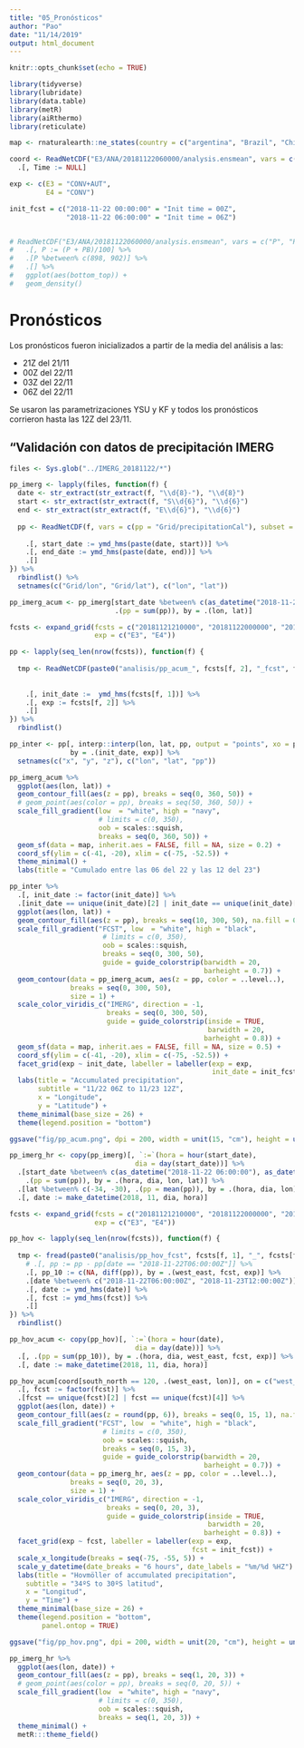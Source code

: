 ```yaml
---
title: "05_Pronósticos"
author: "Pao"
date: "11/14/2019"
output: html_document
---
```


```r
knitr::opts_chunk$set(echo = TRUE)

library(tidyverse)
library(lubridate)
library(data.table)
library(metR)
library(aiRthermo)
library(reticulate)

map <- rnaturalearth::ne_states(country = c("argentina", "Brazil", "Chile", "Uruguay", "Paraguay", "Bolivia"), returnclass = "sf")

coord <- ReadNetCDF("E3/ANA/20181122060000/analysis.ensmean", vars = c(lon = "XLONG", lat = "XLAT")) %>% 
  .[, Time := NULL]

exp <- c(E3 = "CONV+AUT",
         E4 = "CONV")

init_fcst = c("2018-11-22 00:00:00" = "Init time = 00Z",
              "2018-11-22 06:00:00" = "Init time = 06Z")


# ReadNetCDF("E3/ANA/20181122060000/analysis.ensmean", vars = c("P", "PB")) %>% 
#   .[, P := (P + PB)/100] %>% 
#   .[P %between% c(898, 902)] %>% 
#   .[] %>% 
#   ggplot(aes(bottom_top)) +
#   geom_density()
```

# Pronósticos

Los pronósticos fueron inicializados a partir de la media del análisis a las:

* 21Z del 21/11
* 00Z del 22/11
* 03Z del 22/11
* 06Z del 22/11

Se usaron las parametrizaciones YSU y KF y todos los pronósticos corrieron hasta las 12Z del 23/11.

## "Validación con datos de precipitación IMERG

```r
files <- Sys.glob("../IMERG_20181122/*")

pp_imerg <- lapply(files, function(f) {
  date <- str_extract(str_extract(f, "\\d{8}-"), "\\d{8}")
  start <- str_extract(str_extract(f, "S\\d{6}"), "\\d{6}")
  end <- str_extract(str_extract(f, "E\\d{6}"), "\\d{6}")
  
  pp <- ReadNetCDF(f, vars = c(pp = "Grid/precipitationCal"), subset = list("Grid/lon" = -80:-50, 
                                                                            "Grid/lat" = -45:-15)) %>% 
    .[, start_date := ymd_hms(paste(date, start))] %>% 
    .[, end_date := ymd_hms(paste(date, end))] %>% 
    .[]
}) %>% 
  rbindlist() %>% 
  setnames(c("Grid/lon", "Grid/lat"), c("lon", "lat"))

pp_imerg_acum <- pp_imerg[start_date %between% c(as_datetime("2018-11-22 06:00:00"), as_datetime("2018-11-23 11:30:00")), 
                          .(pp = sum(pp)), by = .(lon, lat)]
```

```r
fcsts <- expand_grid(fcsts = c("20181121210000", "20181122000000", "20181122030000", "20181122060000"),
                     exp = c("E3", "E4"))

pp <- lapply(seq_len(nrow(fcsts)), function(f) {
  
  tmp <- ReadNetCDF(paste0("analisis/pp_acum_", fcsts[f, 2], "_fcst", fcsts[f, 1], ".nc"), vars = c(pp = "__xarray_dataarray_variable__",
                                                                                                    lon = "XLONG",
                                                                                                    lat = "XLAT")) %>% 
    .[, init_date :=  ymd_hms(fcsts[f, 1])] %>% 
    .[, exp := fcsts[f, 2]] %>%  
    .[]
}) %>% 
  rbindlist()

pp_inter <- pp[, interp::interp(lon, lat, pp, output = "points", xo = pp_imerg_acum$lon, yo = pp_imerg_acum$lat), 
               by = .(init_date, exp)] %>% 
  setnames(c("x", "y", "z"), c("lon", "lat", "pp"))
```

```r
pp_imerg_acum %>% 
  ggplot(aes(lon, lat)) +
  geom_contour_fill(aes(z = pp), breaks = seq(0, 360, 50)) +
  # geom_point(aes(color = pp), breaks = seq(50, 360, 50)) +
  scale_fill_gradient(low  = "white", high = "navy",
                      # limits = c(0, 350),
                      oob = scales::squish,
                      breaks = seq(0, 360, 50)) +
  geom_sf(data = map, inherit.aes = FALSE, fill = NA, size = 0.2) +
  coord_sf(ylim = c(-41, -20), xlim = c(-75, -52.5)) +
  theme_minimal() +
  labs(title = "Cumulado entre las 06 del 22 y las 12 del 23")

pp_inter %>% 
  .[, init_date := factor(init_date)] %>% 
  .[init_date == unique(init_date)[2] | init_date == unique(init_date)[4]] %>% 
  ggplot(aes(lon, lat)) +
  geom_contour_fill(aes(z = pp), breaks = seq(10, 300, 50), na.fill = 0) +
  scale_fill_gradient("FCST", low  = "white", high = "black",
                       # limits = c(0, 350),
                       oob = scales::squish,
                       breaks = seq(0, 300, 50),
                       guide = guide_colorstrip(barwidth = 20,
                                                barheight = 0.7)) +
  geom_contour(data = pp_imerg_acum, aes(z = pp, color = ..level..), 
               breaks = seq(0, 300, 50),
               size = 1) +
  scale_color_viridis_c("IMERG", direction = -1,
                        breaks = seq(0, 300, 50),
                        guide = guide_colorstrip(inside = TRUE,
                                                 barwidth = 20,
                                                barheight = 0.8)) +
  geom_sf(data = map, inherit.aes = FALSE, fill = NA, size = 0.5) +
  coord_sf(ylim = c(-41, -20), xlim = c(-75, -52.5)) +
  facet_grid(exp ~ init_date, labeller = labeller(exp = exp,
                                                  init_date = init_fcst)) +
  labs(title = "Accumulated precipitation",
       subtitle = "11/22 06Z to 11/23 12Z",
       x = "Longitude",
       y = "Latitude") +
  theme_minimal(base_size = 26) +
  theme(legend.position = "bottom")

ggsave("fig/pp_acum.png", dpi = 200, width = unit(15, "cm"), height = unit(20, "cm"))
```


```r
pp_imerg_hr <- copy(pp_imerg)[, `:=`(hora = hour(start_date),
                               dia = day(start_date))] %>% 
  .[start_date %between% c(as_datetime("2018-11-22 06:00:00"), as_datetime("2018-11-23 11:30:00")), 
    .(pp = sum(pp)), by = .(hora, dia, lon, lat)] %>% 
  .[lat %between% c(-34, -30), .(pp = mean(pp)), by = .(hora, dia, lon)] %>% 
  .[, date := make_datetime(2018, 11, dia, hora)] 

fcsts <- expand_grid(fcsts = c("20181121210000", "20181122000000", "20181122030000", "20181122060000"),
                     exp = c("E3", "E4"))

pp_hov <- lapply(seq_len(nrow(fcsts)), function(f) {
  
  tmp <- fread(paste0("analisis/pp_hov_fcst", fcsts[f, 1], "_", fcsts[f, 2], ".csv")) %>%
    # .[, pp := pp - pp[date == "2018-11-22T06:00:00Z"]] %>%
    .[, pp_10 := c(NA, diff(pp)), by = .(west_east, fcst, exp)] %>% 
    .[date %between% c("2018-11-22T06:00:00Z", "2018-11-23T12:00:00Z")] %>% 
    .[, date := ymd_hms(date)] %>% 
    .[, fcst := ymd_hms(fcst)] %>% 
    .[]
}) %>% 
  rbindlist()

pp_hov_acum <- copy(pp_hov)[, `:=`(hora = hour(date),
                               dia = day(date))] %>% 
  .[, .(pp = sum(pp_10)), by = .(hora, dia, west_east, fcst, exp)] %>% 
  .[, date := make_datetime(2018, 11, dia, hora)]

pp_hov_acum[coord[south_north == 120, .(west_east, lon)], on = c("west_east")] %>% 
  .[, fcst := factor(fcst)] %>% 
  .[fcst == unique(fcst)[2] | fcst == unique(fcst)[4]] %>% 
  ggplot(aes(lon, date)) +
  geom_contour_fill(aes(z = round(pp, 6)), breaks = seq(0, 15, 1), na.fill = 0) +
  scale_fill_gradient("FCST", low  = "white", high = "black",
                       # limits = c(0, 350),
                       oob = scales::squish,
                       breaks = seq(0, 15, 3),
                       guide = guide_colorstrip(barwidth = 20,
                                                barheight = 0.7)) +
  geom_contour(data = pp_imerg_hr, aes(z = pp, color = ..level..), 
               breaks = seq(0, 20, 3),
               size = 1) +
  scale_color_viridis_c("IMERG", direction = -1,
                        breaks = seq(0, 20, 3),
                        guide = guide_colorstrip(inside = TRUE,
                                                 barwidth = 20,
                                                barheight = 0.8)) +
  facet_grid(exp ~ fcst, labeller = labeller(exp = exp,
                                             fcst = init_fcst)) +
  scale_x_longitude(breaks = seq(-75, -55, 5)) +
  scale_y_datetime(date_breaks = "6 hours", date_labels = "%m/%d %HZ") +
  labs(title = "Hovmöller of accumulated precipitation",
    subtitle = "34ºS to 30ºS latitud",
    x = "Longitud",
    y = "Time") +
  theme_minimal(base_size = 26) +
  theme(legend.position = "bottom",
        panel.ontop = TRUE)

ggsave("fig/pp_hov.png", dpi = 200, width = unit(20, "cm"), height = unit(20, "cm"))
```

```r

pp_imerg_hr %>% 
  ggplot(aes(lon, date)) +
  geom_contour_fill(aes(z = pp), breaks = seq(1, 20, 3)) +
  # geom_point(aes(color = pp), breaks = seq(0, 20, 5)) +
  scale_fill_gradient(low  = "white", high = "navy",
                      # limits = c(0, 350),
                      oob = scales::squish,
                      breaks = seq(1, 20, 3)) +
  theme_minimal() +
  metR:::theme_field()
```

